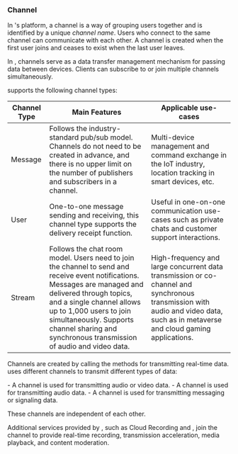 ### Channel

In <Vg k="COMPANY" />'s platform, a channel is a way of grouping users together and is identified by a unique _channel name_. Users who connect to the same channel can communicate with each other. A channel is created when the first user joins and ceases to exist when the last user leaves.

<ProductWrapper product="signaling">

In <Vg k="MESS" />, channels serve as a data transfer management mechanism for passing data between devices. Clients can subscribe to or join multiple channels simultaneously.

<Vg k="MESS" /> supports the following channel types:

| Channel Type | Main Features   | Applicable use-cases  |
| ------------ | ------------------- | --------------------------------- |
| Message      | Follows the industry-standard pub/sub model. Channels do not need to be created in advance, and there is no upper limit on the number of publishers and subscribers in a channel.                | Multi-device management and command exchange in the IoT industry, location tracking in smart devices, etc.  |
| User | One-to-one message sending and receiving, this channel type supports the delivery receipt function.  | Useful in one-on-one communication use-cases such as private chats and customer support interactions. |
| Stream       | Follows the chat room model. Users need to join the channel to send and receive event notifications. Messages are managed and delivered through topics, and a single channel allows up to 1,000 users to join simultaneously. Supports channel sharing and synchronous transmission of audio and video data. | High-frequency and large concurrent data transmission or co-channel and synchronous transmission with audio and video data, such as in metaverse and cloud gaming applications. |

</ProductWrapper>

<ProductWrapper notAllowed="signaling">

Channels are created by calling the methods for transmitting real-time data. <Vg k="COMPANY" /> uses different channels to transmit different types of data:

<ProductWrapper notAllowed="voice-calling">
- A <Vg k="VSDK" /> channel is used for transmitting audio or video data.
</ProductWrapper>
<ProductWrapper product="voice-calling">
- A <Vg k="ASDK" /> channel is used for transmitting audio data.
</ProductWrapper>
- A <Vg k="MESS" /> channel is used for transmitting messaging or signaling data.

These channels are independent of each other.

Additional services provided by <Vg k="COMPANY" />, such as Cloud Recording and <Vg k="STT" />, join the <Vpd k="SDK" /> channel to provide real-time recording, transmission acceleration, media playback, and content moderation.

</ProductWrapper>
